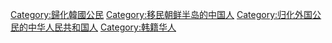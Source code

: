 [[Category:歸化韓國公民|Category:歸化韓國公民]]
[[Category:移民朝鲜半岛的中国人|Category:移民朝鲜半岛的中国人]]
[[Category:归化外国公民的中华人民共和国人|Category:归化外国公民的中华人民共和国人]]
[[Category:韩籍华人|Category:韩籍华人]]